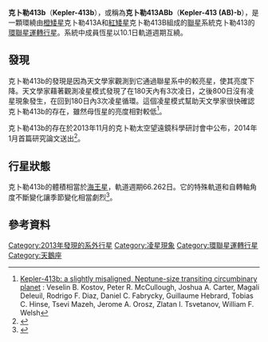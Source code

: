 {{NoteTA
|G1=Astronomy;
|1=zh-cn:空间望远镜; zh-tw:太空望遠鏡; zh-hk:太空望遠鏡;
|2=zh-cn:开普勒; zh-tw:克卜勒; zh-hk:開普勒
}}
{{Planetbox begin
| name=Kepler-413b
}}
{{Planetbox star
| star = [[克卜勒413|克卜勒413]] AB
| constell = [[天鵝座|天鵝座]]
| RA = {{RA|19|14|02.55}}
| DEC = {{DEC|+51|09|44.9}}
| dist_pc = 
| dist_ly = 2300
| app_mag = 15.52
| mass = 0.82 and 0.5423
| radius = 0.7761 and 0.484
| temperature = 
| metallicity = -0.200
| age = 
}}
{{Planetbox character
| mass = 0.2110
| radius = 0.388
| stellar_flux_min = 1.7
| stellar_flux_max = 3.8
| density_cgs = 
| temperature = 
}}
{{Planetbox orbit
| period = 66.262
| semimajor = 0.3553
| eccentricity = 
| inclination = 89.929 (varies)
}}
{{Planetbox discovery
| discovery_date = 2013
| discoverers = 
| discovery_method = [[系外行星偵測法#凌日法|凌日法]]（[[克卜勒太空望遠鏡|克卜勒太空望遠鏡]]）
| detection_methods = 凌日時間變分法<br />凌日週期變分法
| discovery_status = 確認
}}
{{Planetbox catalog
| names = Kepler-413 (AB)-b, KIC12351927b
}}
{{Planetbox end}}

'''克卜勒413b'''（'''Kepler-413b'''），或稱為'''克卜勒413ABb'''（'''Kepler-413 (AB)-b'''），是一顆環繞由[[橙矮星|橙矮星]]克卜勒413A和[[紅矮星|紅矮星]]克卜勒413B組成的[[聯星|聯星]]系統克卜勒413的[[環聯星運轉行星|環聯星運轉行星]]。系統中成員恆星以10.1日軌道週期互繞。

==發現==
克卜勒413b的發現是因為天文學家觀測到它通過聯星系中的較亮星，使其亮度下降。天文學家藉著觀測凌星模式發現了在180天內有3次凌日，之後800日沒有凌星現象發生，在回到180日內3次凌星循環。這個凌星模式幫助天文學家很快確認克卜勒413b的存在，雖然母恆星的亮度相對較低<ref>[http://arxiv.org/abs/1401.7275   Kepler-413b: a slightly misaligned, Neptune-size transiting circumbinary planet] {{Wayback|url=http://arxiv.org/abs/1401.7275 |date=20170802094247 }}: Veselin B. Kostov, Peter R. McCullough, Joshua A. Carter, Magali Deleuil, Rodrigo F. Diaz, Daniel C. Fabrycky, Guillaume Hebrard, Tobias C. Hinse, Tsevi Mazeh, Jerome A. Orosz, Zlatan I. Tsvetanov, William F. Welsh</ref>。

克卜勒413b的存在於2013年11月的克卜勒太空望遠鏡科學研討會中公布，2014年1月首篇研究論文送出<ref>{{Cite web |url=http://nexsci.caltech.edu/conferences/KeplerII/agenda.shtml |title=Hit and miss: a slightly misaligned circumbinary planet KIC12351927b |accessdate=2014-02-17 |archive-date=2016-03-14 |archive-url=https://web.archive.org/web/20160314111043/http://nexsci.caltech.edu/conferences/KeplerII/agenda.shtml |dead-url=no }}</ref>。

==行星狀態==
克卜勒413b的體積相當於[[海王星|海王星]]，軌道週期66.262日。它的特殊軌道和自轉軸角度不斷變化讓季節變化相當劇烈<ref>{{Cite web |url=http://www.nasa.gov/ames/kepler-finds-a-very-wobbly-planet/ |title=Kepler Finds a Very Wobbly Planet |accessdate=2014-02-17 |archive-date=2014-02-22 |archive-url=https://web.archive.org/web/20140222100950/http://www.nasa.gov/ames/kepler-finds-a-very-wobbly-planet/ |dead-url=no }}</ref>。

==參考資料==
 {{reflist}}

[[Category:2013年發現的系外行星|Category:2013年發現的系外行星]]
[[Category:凌星現象|Category:凌星現象]]
[[Category:環聯星運轉行星|Category:環聯星運轉行星]]
[[Category:天鵝座|Category:天鵝座]]